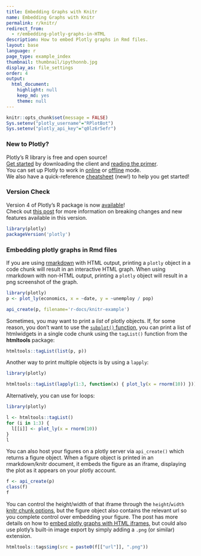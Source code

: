 ```yaml
---
title: Embedding Graphs with Knitr
name: Embedding Graphs with Knitr
permalink: r/knitr/
redirect_from:
  - r/embedding-plotly-graphs-in-HTML
description: How to embed Plotly graphs in Rmd files.
layout: base
language: r
page_type: example_index
thumbnail: thumbnail/ipythonnb.jpg
display_as: file_settings
order: 4
output:
  html_document:
    highlight: null
    keep_md: yes
    theme: null
---
```


```r
knitr::opts_chunk$set(message = FALSE)
Sys.setenv("plotly_username"="RPlotBot")
Sys.setenv("plotly_api_key"="q0lz6r5efr")
```
### New to Plotly?

Plotly's R library is free and open source!<br>
[Get started](https://plot.ly/r/getting-started/) by downloading the client and [reading the primer](https://plot.ly/r/getting-started/).<br>
You can set up Plotly to work in [online](https://plot.ly/r/getting-started/#hosting-graphs-in-your-online-plotly-account) or [offline](https://plot.ly/r/offline/) mode.<br>
We also have a quick-reference [cheatsheet](https://images.plot.ly/plotly-documentation/images/r_cheat_sheet.pdf) (new!) to help you get started!

### Version Check

Version 4 of Plotly's R package is now [available](https://plot.ly/r/getting-started/#installation)!<br>
Check out [this post](http://moderndata.plot.ly/upgrading-to-plotly-4-0-and-above/) for more information on breaking changes and new features available in this version.
```r
library(plotly)
packageVersion('plotly')
```

### Embedding plotly graphs in Rmd files

If you are using [rmarkdown](http://rmarkdown.rstudio.com/) with HTML output, printing a `plotly` object in a code chunk will result in an interactive HTML graph. When using rmarkdown with non-HTML output, printing a `plotly` object will result in a png screenshot of the graph.

```r
library(plotly)
p <- plot_ly(economics, x = ~date, y = ~unemploy / pop)
```

```r
api_create(p, filename='r-docs/knitr-example')
```

Sometimes, you may want to print a _list_ of plotly objects. If, for some reason, you don't want to use the [`subplot()` function](https://plot.ly/r/subplots/), you can print a list of htmlwidgets in a single code chunk using the `tagList()` function from the **htmltools** package:

```r
htmltools::tagList(list(p, p))
```

Another way to print multiple objects is by using a `lapply`:

```r
library(plotly)

htmltools::tagList(lapply(1:3, function(x) { plot_ly(x = rnorm(10)) }))
```

Alternatively, you can use for loops:

```r
library(plotly)

l <- htmltools::tagList()
for (i in 1:3) {
  l[[i]] <- plot_ly(x = rnorm(10))
}
l
```

You can also host your figures on a plotly server via `api_create()` which returns a figure object. When a figure object is printed in an rmarkdown/knitr document, it embeds the figure as an iframe, displaying the plot as it appears on your plotly account.

```r
f <- api_create(p)
class(f)
f
```

You can control the height/width of that iframe through the `height`/`width` [knitr chunk options](http://yihui.name/knitr/options/), but the figure object also contains the relevant url so you complete control over embedding your figure. The post has more details on how to [embed plotly graphs with HTML iframes](http://help.plot.ly/embed-graphs-in-websites/), but could also use plotly's built-in image export by simply adding a `.png` (or similar) extension.

```r
htmltools::tags$img(src = paste0(f[["url"]], ".png"))
```

